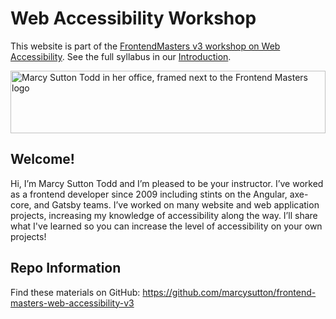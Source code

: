 

# Web Accessibility Workshop

This website is part of the [FrontendMasters v3 workshop on Web Accessibility](https://frontendmasters.com/workshops/accessibility-v3/). See the full syllabus in our [Introduction](/topics/introduction/overview).

<div className="w-auto px-0 pt-4 lg:px-0">
    <img
      alt="Marcy Sutton Todd in her office, framed next to the Frontend Masters logo"
      src="./bio-banner-black.jpg"
      height="100"
      width="100%"
    />
</div>

## Welcome!

Hi, I’m Marcy Sutton Todd and I’m pleased to be your instructor. I’ve worked as a frontend developer since 2009 including stints on the Angular, axe-core, and Gatsby teams. I’ve worked on many website and web application projects, increasing my knowledge of accessibility along the way. I’ll share what I've learned so you can increase the level of accessibility on your own projects!

## Repo Information

Find these materials on GitHub: https://github.com/marcysutton/frontend-masters-web-accessibility-v3
